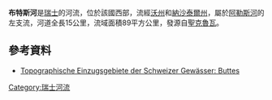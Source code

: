 {{Citecheck|time=now}}

{{Coord|46|54|21.55|N|6|34|47.65|E|display=title}}

'''布特斯河'''是[[瑞士|瑞士]]的河流，位於該國西部，流經[[沃州|沃州]]和[[納沙泰爾州|納沙泰爾州]]，屬於[[阿勒斯河|阿勒斯河]]的左支流，河道全長15公里，流域面積89平方公里，發源自[[聖克魯瓦_(沃州)|聖克魯瓦]]。

==參考資料==
* [https://api3.geo.admin.ch/rest/services/ech/MapServer/ch.bafu.wasser-teileinzugsgebiete_2/26816/extendedHtmlPopup?lang=de Topographische Einzugsgebiete der Schweizer Gewässer: Buttes] {{Wayback|url=https://api3.geo.admin.ch/rest/services/ech/MapServer/ch.bafu.wasser-teileinzugsgebiete_2/26816/extendedHtmlPopup?lang=de |date=20181018122358 }}

{{Switzerland-geo-stub}}
[[Category:瑞士河流|Category:瑞士河流]]